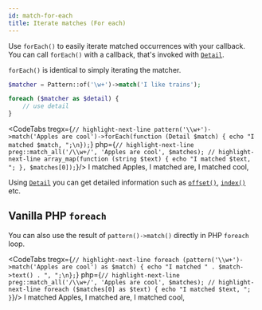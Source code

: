 ```yaml
---
id: match-for-each
title: Iterate matches (For each)
---
```



Use `forEach()` to easily iterate matched occurrences with your callback. You can call `forEach()` with a callback,
that's invoked with [`Detail`].

`forEach()` is identical to simply iterating the matcher.

```php
$matcher = Pattern::of('\w+')->match('I like trains');

foreach ($matcher as $detail) {
    // use detail
}
```

<CodeTabs
    tregx={`// highlight-next-line
pattern('\\w+')->match('Apples are cool')->forEach(function (Detail $match) {
    echo "I matched $match, ";\n});`}
    php={`// highlight-next-line
preg::match_all('/\\w+/', 'Apples are cool', $matches);
// highlight-next-line
array_map(function (string $text) {
    echo "I matched $text, ";
}, $matches[0]);`}/>
<Result text>I matched Apples, I matched are, I matched cool, </Result>

Using [`Detail`] you can get detailed information such as [`offset()`], [`index()`] etc.

## Vanilla PHP `foreach`

You can also use the result of `pattern()->match()` directly in PHP `foreach` loop.

<CodeTabs
    tregx={`// highlight-next-line
foreach (pattern('\\w+')->match('Apples are cool') as $match) {
    echo "I matched " . $match->text() . ", ";\n};`}
    php={`// highlight-next-line
preg::match_all('/\\w+/', 'Apples are cool', $matches);
// highlight-next-line
foreach ($matches[0] as $text) {
    echo "I matched $text, ";
}`}/>
<Result text>I matched Apples, I matched are, I matched cool, </Result>

[`Detail`]: match-details.md
[`offset()`]: match-details.md#offsets
[`index()`]: match-details.md#ordinal-value-index
[`first()`]: match-first.mdx
[`findFirst()`]: match-find-first.mdx
[`map()`]: match-map.mdx
[`flatMap()`]: match-flat-map.mdx
[`offsets()`]: match-offsets.mdx#using-inline-offsets-method
[`group(string|int)`]: match-details.md
[`asInt()`]: match-as-int.mdx
